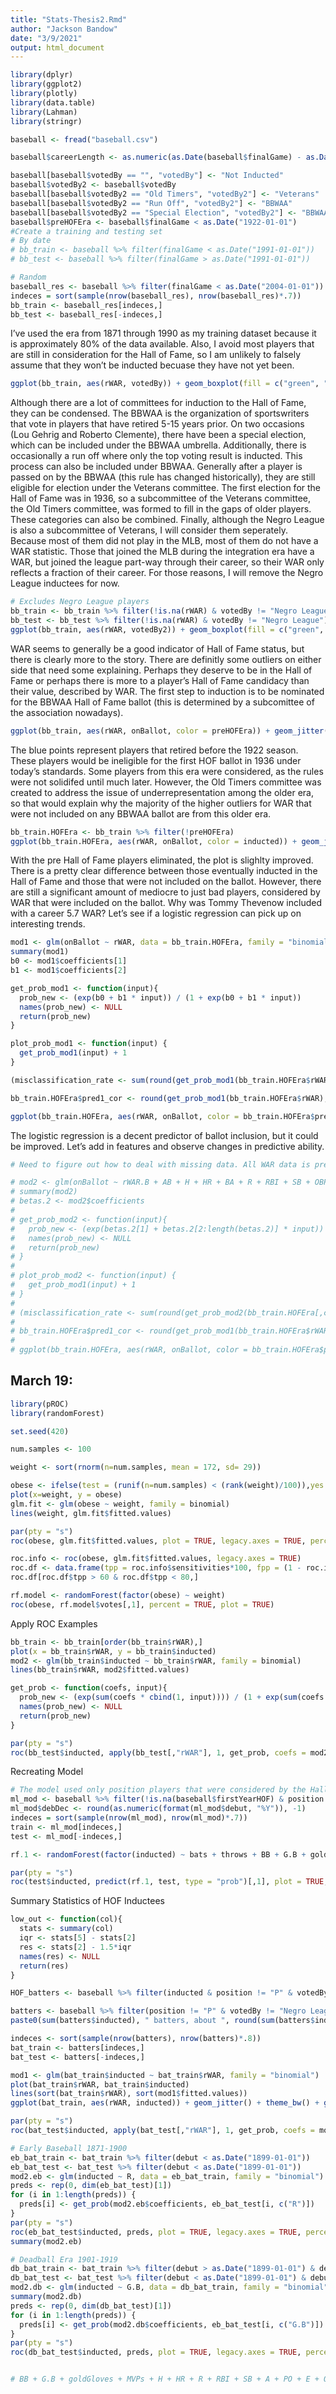 ```yaml
---
title: "Stats-Thesis2.Rmd"
author: "Jackson Bandow"
date: "3/9/2021"
output: html_document
---
```


```r
library(dplyr)
library(ggplot2)
library(plotly)
library(data.table)
library(Lahman)
library(stringr)
```

```r
baseball <- fread("baseball.csv")
```

```r
baseball$careerLength <- as.numeric(as.Date(baseball$finalGame) - as.Date(baseball$debut)) / 365.25
```

```r
baseball[baseball$votedBy == "", "votedBy"] <- "Not Inducted"
baseball$votedBy2 <- baseball$votedBy
baseball[baseball$votedBy2 == "Old Timers", "votedBy2"] <- "Veterans"
baseball[baseball$votedBy2 == "Run Off", "votedBy2"] <- "BBWAA"
baseball[baseball$votedBy2 == "Special Election", "votedBy2"] <- "BBWAA"
baseball$preHOFEra <- baseball$finalGame < as.Date("1922-01-01")
#Create a training and testing set
# By date
# bb_train <- baseball %>% filter(finalGame < as.Date("1991-01-01"))
# bb_test <- baseball %>% filter(finalGame > as.Date("1991-01-01"))

# Random
baseball_res <- baseball %>% filter(finalGame < as.Date("2004-01-01"))
indeces = sort(sample(nrow(baseball_res), nrow(baseball_res)*.7))
bb_train <- baseball_res[indeces,]
bb_test <- baseball_res[-indeces,]

```

I've used the era from 1871 through 1990 as my training dataset because it is approximately 80% of the data available. Also, I avoid most players that are still in consideration for the Hall of Fame, so I am unlikely to falsely assume that they won't be inducted becuase they have not yet been. 

```r
ggplot(bb_train, aes(rWAR, votedBy)) + geom_boxplot(fill = c("green", "blue", "red", "yellow","green","green","yellow")) + theme_bw() + labs(title = "Box Plots of WAR by path to Hall of Fame", y = "Inducted By", x = "Wins-Above-Replacement (WAR)")
```

Although there are a lot of committees for induction to the Hall of Fame, they can be condensed. The BBWAA is the organization of sportswriters that vote in players that have retired 5-15 years prior. On two occasions (Lou Gehrig and Roberto Clemente), there have been a special election, which can be included under the BBWAA umbrella. Additionally, there is occasionally a run off where only the top voting result is inducted. This process can also be included under BBWAA. Generally after a player is passed on by the BBWAA (this rule has changed historically), they are still eligible for election under the Veterans committee. The first election for the Hall of Fame was in 1936, so a subcommittee of the Veterans committee, the Old Timers committee, was formed to fill in the gaps of older players. These categories can also be combined. Finally, although the Negro League is also a subcommittee of Veterans, I will consider them seperately. Because most of them did not play in the MLB, most of them do not have a WAR statistic. Those that joined the MLB during the integration era have a WAR, but joined the league part-way through their career, so their WAR only reflects a fraction of their career. For those reasons, I will remove the Negro League inductees for now. 

```r
# Excludes Negro League players
bb_train <- bb_train %>% filter(!is.na(rWAR) & votedBy != "Negro League")
bb_test <- bb_test %>% filter(!is.na(rWAR) & votedBy != "Negro League")
ggplot(bb_train, aes(rWAR, votedBy2)) + geom_boxplot(fill = c("green", "red", "yellow")) + theme_bw() + labs(title = "Box Plots of WAR by path to Hall of Fame", y = "Inducted By", x = "Wins-Above-Replacement (WAR)")
```

WAR seems to generally be a good indicator of Hall of Fame status, but there is clearly more to the story. There are definitly some outliers on either side that need some explaining. Perhaps they deserve to be in the Hall of Fame or perhaps there is more to a player's Hall of Fame candidacy than their value, described by WAR. The first step to induction is to be nominated for the BBWAA Hall of Fame ballot (this is determined by a subcomittee of the association nowadays).

```r
ggplot(bb_train, aes(rWAR, onBallot, color = preHOFEra)) + geom_jitter() + theme_bw() + labs(title = "WAR by Appearance on BBWAA Ballot", x = "WAR", y = "On the BBWAA Ballot", color = "Retired Before 1922") + scale_color_manual(values = c("blue", "red"))
```

The blue points represent players that retired before the 1922 season. These players would be ineligible for the first HOF ballot in 1936 under today's standards. Some players from this era were considered, as the rules were not solidifed until much later. However, the Old Timers committee was created to address the issue of underrepresentation among the older era, so that would explain why the majority of the higher outliers for WAR that were not included on any BBWAA ballot are from this older era. 

```r
bb_train.HOFEra <- bb_train %>% filter(!preHOFEra)
ggplot(bb_train.HOFEra, aes(rWAR, onBallot, color = inducted)) + geom_jitter() + theme_bw() + labs(title = "WAR by Appearance on BBWAA Ballot", x = "WAR", y = "On the BBWAA Ballot") + scale_color_manual(values = c("yellow", "green"))
```


With the pre Hall of Fame players eliminated, the plot is slighlty improved. There is a pretty clear difference between those eventually inducted in the Hall of Fame and those that were not included on the ballot. However, there are still a significant amount of mediocre to just bad players, considered by WAR that were included on the ballot. Why was Tommy Thevenow included with a career 5.7 WAR? Let's see if a logistic regression can pick up on interesting trends. 

```r
mod1 <- glm(onBallot ~ rWAR, data = bb_train.HOFEra, family = "binomial")
summary(mod1)
b0 <- mod1$coefficients[1]
b1 <- mod1$coefficients[2]

get_prob_mod1 <- function(input){
  prob_new <- (exp(b0 + b1 * input)) / (1 + exp(b0 + b1 * input)) 
  names(prob_new) <- NULL
  return(prob_new)
}

plot_prob_mod1 <- function(input) { 
  get_prob_mod1(input) + 1
}

(misclassification_rate <- sum(round(get_prob_mod1(bb_train.HOFEra$rWAR), 0) != bb_train.HOFEra$onBallot) / dim(bb_train.HOFEra)[1])

bb_train.HOFEra$pred1_cor <- round(get_prob_mod1(bb_train.HOFEra$rWAR), 0) != bb_train.HOFEra$onBallot

ggplot(bb_train.HOFEra, aes(rWAR, onBallot, color = bb_train.HOFEra$pred1_cor)) + geom_jitter() + theme_bw() + labs(title = "WAR by Appearance on BBWAA Ballot", x = "WAR", y = "On the BBWAA Ballot", color = "Correctly Predicted?") + stat_function(fun = plot_prob_mod1, color = "red") + scale_color_manual(values = c("green", "red"))
```

The logistic regression is a decent predictor of ballot inclusion, but it could be improved. Let's add in features and observe changes in predictive ability. 

```r

# Need to figure out how to deal with missing data. All WAR data is present but need to find a way to fill in data for those that do not have any. Discuss more on Friday 

# mod2 <- glm(onBallot ~ rWAR.B + AB + H + HR + BA + R + RBI + SB + OBP + SLG + OPS + rWAR.P + W + L + ERA + G + GS + SV + IP + SO + WHIP, data = bb_train.HOFEra, family = "binomial")
# summary(mod2)
# betas.2 <- mod2$coefficients
# 
# get_prob_mod2 <- function(input){
#   prob_new <- (exp(betas.2[1] + betas.2[2:length(betas.2)] * input)) / (1 + exp(betas.2[1] + betas.2[2:length(betas.2)] * input)) 
#   names(prob_new) <- NULL
#   return(prob_new)
# }
# 
# plot_prob_mod2 <- function(input) { 
#   get_prob_mod1(input) + 1
# }
# 
# (misclassification_rate <- sum(round(get_prob_mod2(bb_train.HOFEra[,c("rWAR.B", "AB", "H", "HR", "BA", "R", "RBI", "SB", "OBP", "SLG", "OPS", "rWAR.P", "W", "L", "ERA", "G", "GS", "SV", "IP", "SO", "WHIP")]), 0) != bb_train.HOFEra$onBallot) / dim(bb_train.HOFEra)[1])
# 
# bb_train.HOFEra$pred1_cor <- round(get_prob_mod1(bb_train.HOFEra$rWAR), 0) != bb_train.HOFEra$onBallot
# 
# ggplot(bb_train.HOFEra, aes(rWAR, onBallot, color = bb_train.HOFEra$pred1_cor)) + geom_jitter() + theme_bw() + labs(title = "WAR by Appearance on BBWAA Ballot", x = "WAR", y = "On the BBWAA Ballot", color = "Correctly Predicted?") + stat_function(fun = plot_prob_mod1, color = "red") + scale_color_manual(values = c("green", "red"))
```






## March 19:

```r
library(pROC)
library(randomForest)

set.seed(420)

num.samples <- 100

weight <- sort(rnorm(n=num.samples, mean = 172, sd= 29))

obese <- ifelse(test = (runif(n=num.samples) < (rank(weight)/100)),yes = 1,no = 0)
plot(x=weight, y = obese)
glm.fit <- glm(obese ~ weight, family = binomial)
lines(weight, glm.fit$fitted.values)

par(pty = "s")
roc(obese, glm.fit$fitted.values, plot = TRUE, legacy.axes = TRUE, percent = TRUE, xlab = "False Positive Percentage", ylab = "True Positive Percentage", col = "#377eb8", lwd = 4)

roc.info <- roc(obese, glm.fit$fitted.values, legacy.axes = TRUE)
roc.df <- data.frame(tpp = roc.info$sensitivities*100, fpp = (1 - roc.info$specificities)*100, thresholds = roc.info$thresholds)
roc.df[roc.df$tpp > 60 & roc.df$tpp < 80,]

rf.model <- randomForest(factor(obese) ~ weight)
roc(obese, rf.model$votes[,1], percent = TRUE, plot = TRUE)
```






Apply ROC Examples

```r
bb_train <- bb_train[order(bb_train$rWAR),]
plot(x = bb_train$rWAR, y = bb_train$inducted)
mod2 <- glm(bb_train$inducted ~ bb_train$rWAR, family = binomial)
lines(bb_train$rWAR, mod2$fitted.values)

get_prob <- function(coefs, input){
  prob_new <- (exp(sum(coefs * cbind(1, input)))) / (1 + exp(sum(coefs * cbind(1, input))))
  names(prob_new) <- NULL
  return(prob_new)
}

par(pty = "s")
roc(bb_test$inducted, apply(bb_test[,"rWAR"], 1, get_prob, coefs = mod2$coefficients), plot = TRUE, legacy.axes = TRUE, percent = TRUE, xlab = "False Positive Percentage", ylab = "True Positive Percentage", col = "#377eb8", lwd = 4)
```


Recreating Model

```r
# The model used only position players that were considered by the Hall of Fame panel (not including historical players)
ml_mod <- baseball %>% filter(!is.na(baseball$firstYearHOF) & position != "P" & baseball$votedBy != "Old Timers" & str_sub(baseball$playerID, -2, -1) != "99")
ml_mod$debDec <- round(as.numeric(format(ml_mod$debut, "%Y")), -1)
indeces = sort(sample(nrow(ml_mod), nrow(ml_mod)*.7))
train <- ml_mod[indeces,]
test <- ml_mod[-indeces,]

rf.1 <- randomForest(factor(inducted) ~ bats + throws + BB + G.B + goldGloves + MVPs + H + HR + R + RBI + SB + A + PO + E + debDec + firstYearHOF + position + team + allStarApps + OBP + SLG + BA + BAPost + GPost + WSW + WSL + steriods, data = train)

par(pty = "s")
roc(test$inducted, predict(rf.1, test, type = "prob")[,1], plot = TRUE, legacy.axes = TRUE, percent = TRUE, xlab = "False Positive Percentage", ylab = "True Positive Percentage", col = "#377eb8", lwd = 4)
```


Summary Statistics of HOF Inductees

```r
low_out <- function(col){
  stats <- summary(col)
  iqr <- stats[5] - stats[2]
  res <- stats[2] - 1.5*iqr
  names(res) <- NULL
  return(res)
}

HOF_batters <- baseball %>% filter(inducted & position != "P" & votedBy != "Negro League" & str_sub(playerID, -2, -1) != "99")

batters <- baseball %>% filter(position != "P" & votedBy != "Negro League" & str_sub(playerID, -2, -1) != "99" & AB >= low_out(HOF_batters$AB) & finalGame < as.Date("2004-01-01") & careerLength >= low_out(HOF_batters$careerLength) & rWAR >= low_out(HOF_batters$rWAR) & H >= low_out(HOF_batters$H) & R >= low_out(HOF_batters$R) & RBI >= low_out(HOF_batters$RBI) & G.B >= low_out(HOF_batters$G.B) & BA >= low_out(HOF_batters$BA) & OBP >= low_out(HOF_batters$OBP) & SLG >= low_out(HOF_batters$SLG))
paste0(sum(batters$inducted), " batters, about ", round(sum(batters$inducted)/dim(batters)[1]*100, 0), "% of all qualified batters are HOF inductees")

indeces <- sort(sample(nrow(batters), nrow(batters)*.8))
bat_train <- batters[indeces,]
bat_test <- batters[-indeces,]

mod1 <- glm(bat_train$inducted ~ bat_train$rWAR, family = "binomial")
plot(bat_train$rWAR, bat_train$inducted)
lines(sort(bat_train$rWAR), sort(mod1$fitted.values))
ggplot(bat_train, aes(rWAR, inducted)) + geom_jitter() + theme_bw() + geom_line(aes(sort(rWAR), sort(mod1$fitted.values) + 1, color = "red"), size = 2) + labs(title = "Induction to HOF by WAR", x = "WAR", y = "Inducted") + theme(legend.position = "none")

par(pty = "s")
roc(bat_test$inducted, apply(bat_test[,"rWAR"], 1, get_prob, coefs = mod1$coefficients), plot = TRUE, legacy.axes = TRUE, percent = TRUE, xlab = "False Positive Percentage", ylab = "True Positive Percentage", col = "#377eb8", lwd = 4)

# Early Baseball 1871-1900
eb_bat_train <- bat_train %>% filter(debut < as.Date("1899-01-01"))
eb_bat_test <- bat_test %>% filter(debut < as.Date("1899-01-01"))
mod2.eb <- glm(inducted ~ R, data = eb_bat_train, family = "binomial")
preds <- rep(0, dim(eb_bat_test)[1])
for (i in 1:length(preds)) {
  preds[i] <- get_prob(mod2.eb$coefficients, eb_bat_test[i, c("R")])
}
par(pty = "s")
roc(eb_bat_test$inducted, preds, plot = TRUE, legacy.axes = TRUE, percent = TRUE, xlab = "False Positive Percentage", ylab = "True Positive Percentage", col = "#377eb8", lwd = 4)
summary(mod2.eb)

# Deadball Era 1901-1919
db_bat_train <- bat_train %>% filter(debut > as.Date("1899-01-01") & debut < as.Date("1917-01-01"))
db_bat_test <- bat_test %>% filter(debut < as.Date("1899-01-01") & debut < as.Date("1917-01-01"))
mod2.db <- glm(inducted ~ G.B, data = db_bat_train, family = "binomial")
summary(mod2.db)
preds <- rep(0, dim(db_bat_test)[1])
for (i in 1:length(preds)) {
  preds[i] <- get_prob(mod2.db$coefficients, eb_bat_test[i, c("G.B")])
}
par(pty = "s")
roc(db_bat_test$inducted, preds, plot = TRUE, legacy.axes = TRUE, percent = TRUE, xlab = "False Positive Percentage", ylab = "True Positive Percentage", col = "#377eb8", lwd = 4)


# BB + G.B + goldGloves + MVPs + H + HR + R + RBI + SB + A + PO + E + OBP + SLG + BA + BAPost + GPost + WSW + WSL + steriods, data = db_bat_train


```

